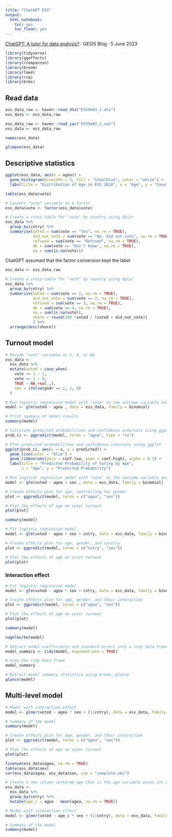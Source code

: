 ```yaml
---
title: "ChatGPT ESS"
output:
  html_notebook:
    toc: yes
    toc_float: yes
---
```


[ChatGPT: A tutor for data analysis?](https://blog.gesis.org/chatgpt-a-tutor-for-data-analysis/) · GESIS Blog · 5 June 2023

```r
library(tidyverse)
library(ggeffects)
library(rcompanion)
library(broom)
library(lme4)
library(rsq)
library(brms)
```


## Read data

```r
ess_data_raw <- haven::read_dta("ESS9e03_1.dta")
ess_data <- ess_data_raw
```

```r
ess_data_raw <- haven::read_sav("ESS9e03_1.sav")
ess_data <- ess_data_raw
```

```r
names(ess_data)
```


```r
glimpse(ess_data)
```


## Descriptive statistics

```r
ggplot(ess_data, aes(x = agea)) +
  geom_histogram(binwidth = 5, fill = "steelblue", color = "white") +
  labs(title = "Distribution of Age in ESS 2018", x = "Age", y = "Count")
```
```r
table(ess_data$vote)
```

```r
# Convert "vote" variable to a factor
ess_data$vote <- factor(ess_data$vote)

# Create a cross-table for "vote" by country using dplyr
ess_data %>%
  group_by(cntry) %>%
  summarise(voted = sum(vote == "Yes", na.rm = TRUE),
            did_not_vote = sum(vote == "No, did not vote", na.rm = TRUE),
            refused = sum(vote == "Refused", na.rm = TRUE),
            dk = sum(vote == "Don't know", na.rm = TRUE),
            na = sum(is.na(vote)))
```

ChatGPT assumed that the factor conversion kept the label

```r
ess_data <- ess_data_raw

# Create a cross-table for "vote" by country using dplyr
ess_data %>%
  group_by(cntry) %>%
  summarise(voted = sum(vote == 1, na.rm = TRUE),
            did_not_vote = sum(vote == 2, na.rm = TRUE),
            refused = sum(vote == 3, na.rm = TRUE),
            dk = sum(vote == 4, na.rm = TRUE),
            na = sum(is.na(vote)),
            share = round(100 *voted / (voted + did_not_vote))
            ) %>%
  arrange(desc(share))
```


## Turnout model

```r
# Recode "vote" variable as 1, 0, or NA
ess_data <-
  ess_data %>%
  mutate(voted = case_when(
    vote == 1 ~ 1,
    vote == 2 ~ 0,
    TRUE ~ NA_real_,),
    sex = ifelse(gndr == 1, 1, 0)
  )

# Run logistic regression model with "vote" as the outcome variable and "agea" and "gndr" as predictors
model <- glm(voted ~ agea , data = ess_data, family = binomial)

# Print summary of model results
summary(model)
```

```r
# Calculate predicted probabilities and confidence intervals using ggpredict
prob_ci <- ggpredict(model, terms = "agea", type = "re")

# Plot predicted probabilities and confidence intervals using ggplot
ggplot(prob_ci, aes(x = x, y = predicted)) +
  geom_line(color = "blue") +
  geom_ribbon(aes(ymin = conf.low, ymax = conf.high), alpha = 0.3) +
  labs(title = "Predicted Probability of Voting by Age",
       x = "Age", y = "Predicted Probability")
```
```r
# Run logistic regression model with "vote" as the outcome variable and predictors
model <- glm(voted ~ agea + sex , data = ess_data, family = binomial)

# Create effects plot for age, controlling for gender
plot <- ggpredict(model, terms = c("agea", "sex"))

# Plot the effects of age on voter turnout
plot(plot)
```

```r
summary(model)
```

```r
# Fit logistic regression model
model <- glm(voted ~ agea + sex + cntry, data = ess_data, family = binomial)

# Create effects plot for age, gender, and country
plot <- ggpredict(model, terms = c("cntry", "sex"))

# Plot the effects of age on voter turnout
plot(plot)
```

### Interaction effect

```r
# Fit logistic regression model
model <- glm(voted ~ agea * sex + cntry, data = ess_data, family = binomial)

# Create effects plot for age, gender, and their interaction
plot <- ggpredict(model, terms = c("agea", "sex"))

# Plot the effects of age on voter turnout
plot(plot)
```

```r
summary(model)
```
```r
nagelkerke(model)
```
```r
# Extract model coefficients and standard errors into a tidy data frame
model_summary <- tidy(model, exponentiate = TRUE)

# View the tidy data frame
model_summary
```


```r
# Extract model summary statistics using broom::glance
glance(model)
```


## Multi-level model

```r
# Model with interaction effect
model <- glmer(voted ~ agea * sex + (1|cntry), data = ess_data, family = binomial)

# Summary of the model
summary(model)
```


```r
# Create effects plot for age, gender, and their interaction
plot <- ggpredict(model, terms = c("agea", "sex"))

# Plot the effects of age on voter turnout
plot(plot)
```
```r
fivenum(ess_data$agea, na.rm = TRUE)
table(ess_data$sex)
cor(ess_data$agea, ess_data$sex, use = "complete.obs")
```
```r
# Create a new column centered_age that is the age variable minus its mean
ess_data <-
  ess_data %>%
  group_by(cntry) %>%
  mutate(age_c = agea - mean(agea, na.rm = TRUE))

# Model with interaction effect
model <- glmer(voted ~ age_c * sex + (1|cntry), data = ess_data, family = binomial)

# Summary of the model
summary(model)
```
